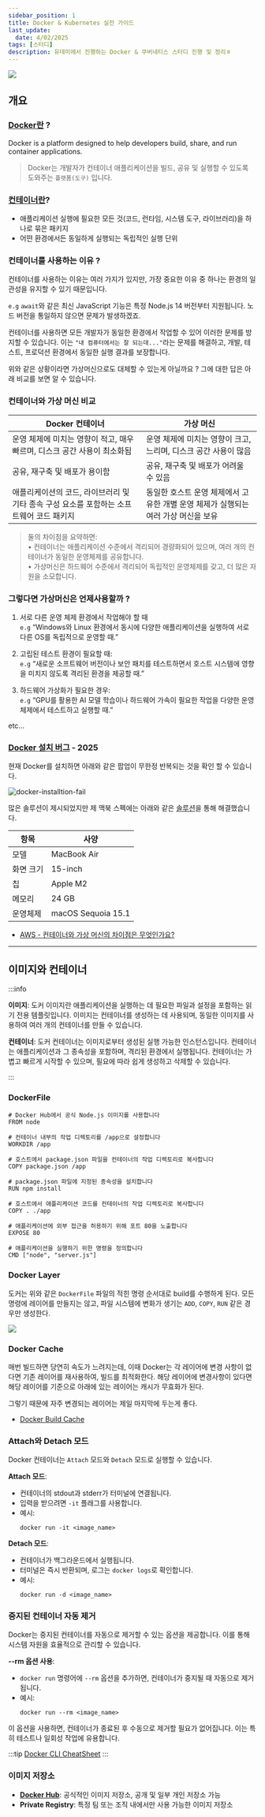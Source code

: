 ```yaml
---
sidebar_position: 1
title: Docker & Kubernetes 실전 가이드
last_update:
  date: 4/02/2025
tags: [스터디]
description: 유데미에서 진행하는 Docker & 쿠버네티스 스터디 진행 및 정리ㅎ
---
```


![](https://i.ibb.co/yBdkqVRy/docker.png)

## 개요

### [Docker란](https://www.docker.com/why-docker/) ?

Docker is a platform designed to help developers build, share, and run container applications.

> Docker는 개발자가 컨테이너 애플리케이션을 빌드, 공유 및 실행할 수 있도록 도와주는 `플랫폼(도구)` 입니다.

### [컨테이너란](https://www.docker.com/resources/what-container/)?

- 애플리케이션 실행에 필요한 모든 것(코드, 런타임, 시스템 도구, 라이브러리)을 하나로 묶은 패키지
- 어떤 환경에서든 동일하게 실행되는 독립적인 실행 단위

### 컨테이너를 사용하는 이유 ?

컨테이너를 사용하는 이유는 여러 가지가 있지만, 가장 중요한 이유 중 하나는 환경의 일관성을 유지할 수 있기 때문입니다.

`e.g` `await`와 같은 최신 JavaScript 기능은 특정 Node.js 14 버전부터 지원됩니다. 노드 버전을 통일하지 않으면 문제가 발생하겠죠.

컨테이너를 사용하면 모든 개발자가 동일한 환경에서 작업할 수 있어 이러한 문제를 방지할 수 있습니다.
이는 `"내 컴퓨터에서는 잘 되는데..."`라는 문제를 해결하고, 개발, 테스트, 프로덕션 환경에서 동일한 실행 결과를 보장합니다.


<Admonition type="tip" icon="❓" title="그러면 가상머신으로는 ?">
  위와 같은 상황이라면 가상머신으로도 대체할 수 있는게 아닐까요 ? 그에 대한 답은
  아래 비교를 보면 알 수 있습니다.
</Admonition>

### 컨테이너와 가상 머신 비교

| Docker 컨테이너                                                                          | 가상 머신                                                                          |
| ---------------------------------------------------------------------------------------- | ---------------------------------------------------------------------------------- |
| 운영 체제에 미치는 영향이 적고, 매우 빠르며, 디스크 공간 사용이 최소화됨                 | 운영 체제에 미치는 영향이 크고, 느리며, 디스크 공간 사용이 많음                    |
| 공유, 재구축 및 배포가 용이함                                                            | 공유, 재구축 및 배포가 어려울 수 있음                                              |
| 애플리케이션의 코드, 라이브러리 및 기타 종속 구성 요소를 포함하는 소프트웨어 코드 패키지 | 동일한 호스트 운영 체제에서 고유한 개별 운영 체제가 실행되는 여러 가상 머신을 보유 |

> 둘의 차이점을 요약하면: <br/>
> • 컨테이너는 애플리케이션 수준에서 격리되어 경량화되어 있으며, 여러 개의 컨테이너가 동일한 운영체제를 공유합니다. <br/>
> • 가상머신은 하드웨어 수준에서 격리되어 독립적인 운영체제를 갖고, 더 많은 자원을 소모합니다.

### 그렇다면 가상머신은 언제사용할까 ?

1. 서로 다른 운영 체제 환경에서 작업해야 할 때 <br/>
   `e.g` “Windows와 Linux 환경에서 동시에 다양한 애플리케이션을 실행하여 서로 다른 OS를 독립적으로 운영할 때.”

2. 고립된 테스트 환경이 필요할 때: <br/>
   `e.g` “새로운 소프트웨어 버전이나 보안 패치를 테스트하면서 호스트 시스템에 영향을 미치지 않도록 격리된 환경을 제공할 때.”

3. 하드웨어 가상화가 필요한 경우: <br/>
   `e.g` “GPU를 활용한 AI 모델 학습이나 하드웨어 가속이 필요한 작업을 다양한 운영 체제에서 테스트하고 실행할 때.”

etc...

### [Docker 설치 버그](https://github.com/docker/for-mac/issues/7520) - 2025

현재 Docker를 설치하면 아래와 같은 팝업이 무한정 반복되는 것을 확인 할 수 있습니다.

![docker-installtion-fail](https://i.ibb.co/3ykShTgP/Screenshot-2025-02-05-at-00-05-14.png)

많은 솔루션이 제시되었지만 제 맥북 스펙에는 아래와 같은 [솔루션](https://forums.docker.com/t/malware-blocked-com-docker-vmnetd-was-not-opened-because-it-contains-malware/145930/39)을 통해 해결했습니다.

| 항목      | 사양               |
| --------- | ------------------ |
| 모델      | MacBook Air        |
| 화면 크기 | 15-inch            |
| 칩        | Apple M2           |
| 메모리    | 24 GB              |
| 운영체제  | macOS Sequoia 15.1 |

- [AWS - 컨테이너와 가상 머신의 차이점은 무엇인가요?](https://aws.amazon.com/ko/compare/the-difference-between-containers-and-virtual-machines/)

---

## 이미지와 컨테이너

:::info

**이미지**: 도커 이미지란 애플리케이션을 실행하는 데 필요한 파일과 설정을 포함하는 읽기 전용 템플릿입니다. 이미지는 컨테이너를 생성하는 데 사용되며, 동일한 이미지를 사용하여 여러 개의 컨테이너를 만들 수 있습니다.

**컨테이너**: 도커 컨테이너는 이미지로부터 생성된 실행 가능한 인스턴스입니다. 컨테이너는 애플리케이션과 그 종속성을 포함하며, 격리된 환경에서 실행됩니다. 컨테이너는 가볍고 빠르게 시작할 수 있으며, 필요에 따라 쉽게 생성하고 삭제할 수 있습니다.

:::

### DockerFile

```
# Docker Hub에서 공식 Node.js 이미지를 사용합니다
FROM node

# 컨테이너 내부의 작업 디렉토리를 /app으로 설정합니다
WORKDIR /app

# 호스트에서 package.json 파일을 컨테이너의 작업 디렉토리로 복사합니다
COPY package.json /app

# package.json 파일에 지정된 종속성을 설치합니다
RUN npm install

# 호스트에서 애플리케이션 코드를 컨테이너의 작업 디렉토리로 복사합니다
COPY . ./app

# 애플리케이션에 외부 접근을 허용하기 위해 포트 80을 노출합니다
EXPOSE 80

# 애플리케이션을 실행하기 위한 명령을 정의합니다
CMD ["node", "server.js"]
```

### Docker Layer

도커는 위와 같은 `DockerFile` 파일의 적힌 명령 순서대로 build를 수행하게 된다.
모든 명령에 레이어를 만들지는 않고, 파일 시스템에 변화가 생기는 `ADD`, `COPY`, `RUN` 같은 경우만 생성한다.

![](https://blog.kakaocdn.net/dn/czfjyz/btsIsfUKgbT/xOu7ElV9AIllRGv7xtOkH0/img.png)

### Docker Cache

매번 빌드하면 당연히 속도가 느려지는데, 이때 Docker는 각 레이어에 변경 사항이 없다면 기존 레이어를 재사용하여, 빌드를 최적화한다.
해당 레이어에 변경사항이 있다면 해당 레이어를 기준으로 아래에 있는 레이어는 캐시가 무효화가 된다.

그렇기 때문에 자주 변경되는 레이어는 제일 마지막에 두는게 좋다.

- [Docker Build Cache](https://docs.docker.com/build/cache/)

### Attach와 Detach 모드

Docker 컨테이너는 `Attach` 모드와 `Detach` 모드로 실행할 수 있습니다.

**Attach 모드**:

- 컨테이너의 stdout과 stderr가 터미널에 연결됩니다.
- 입력을 받으려면 `-it` 플래그를 사용합니다.
- 예시:
  ```
  docker run -it <image_name>
  ```

**Detach 모드**:

- 컨테이너가 백그라운드에서 실행됩니다.
- 터미널은 즉시 반환되며, 로그는 `docker logs`로 확인합니다.
- 예시:
  ```
  docker run -d <image_name>
  ```


### 중지된 컨테이너 자동 제거

Docker는 중지된 컨테이너를 자동으로 제거할 수 있는 옵션을 제공합니다. 이를 통해 시스템 자원을 효율적으로 관리할 수 있습니다.

**--rm 옵션 사용**:

- `docker run` 명령어에 `--rm` 옵션을 추가하면, 컨테이너가 중지될 때 자동으로 제거됩니다.
- 예시:
  ```
  docker run --rm <image_name>
  ```

이 옵션을 사용하면, 컨테이너가 종료된 후 수동으로 제거할 필요가 없어집니다. 이는 특히 테스트나 일회성 작업에 유용합니다.


:::tip
[Docker CLI CheatSheet](https://docs.docker.com/get-started/docker_cheatsheet.pdf)
:::

### 이미지 저장소

- [**Docker Hub**](https://hub.docker.com/): 공식적인 이미지 저장소, 공개 및 일부 개인 저장소 가능 
- **Private Registry**: 특정 팀 또는 조직 내에서만 사용 가능한 이미지 저장소


